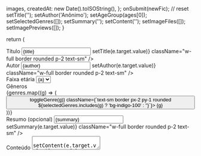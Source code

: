 images,
createdAt: new Date().toISOString(),
};
onSubmit(newFic);
// reset
setTitle('');
setAuthor('Anônimo');
setAgeGroup(ages[0]);
setSelectedGenres([]);
setSummary('');
setContent('');
setImageFiles([]);
setImagePreviews([]);
}


return (
<form onSubmit={submit} className="space-y-3">
<div>
<label className="text-sm">Título</label>
<input value={title} onChange={(e) => setTitle(e.target.value)} className="w-full border rounded p-2 text-sm" />
</div>
<div>
<label className="text-sm">Autor</label>
<input value={author} onChange={(e) => setAuthor(e.target.value)} className="w-full border rounded p-2 text-sm" />
</div>
<div>
<label className="text-sm">Faixa etária</label>
<select value={ageGroup} onChange={(e) => setAgeGroup(e.target.value)} className="w-full border rounded p-2 text-sm">
{ages.map((a) => (
<option key={a}>{a}</option>
))}
</select>
</div>
<div>
<label className="text-sm">Gêneros</label>
<div className="mt-2 flex flex-wrap gap-2">
{genres.map((g) => (
<button type="button" key={g} onClick={() => toggleGenre(g)} className={`text-sm border px-2 py-1 rounded ${selectedGenres.includes(g) ? 'bg-indigo-100' : ''}`}>
{g}
</button>
))}
</div>
</div>
<div>
<label className="text-sm">Resumo (opcional)</label>
<input value={summary} onChange={(e) => setSummary(e.target.value)} className="w-full border rounded p-2 text-sm" />
</div>
<div>
<label className="text-sm">Conteúdo</label>
<textarea value={content} onChange={(e) => setContent(e.target.value)} rows={8} className="w-full border rounded p-2 text-sm" />
</div>
<div>
<label className="text-sm">Imagens (opcional, até 6)</label>
<input type="file" accept="image/*" multiple onChange={handleFiles} className="mt-2 text-sm" />
{imagePreviews.length > 0 && (
<div className="mt-2 grid grid-cols-3 gap-2">
{imagePreviews.map((src, i) => (
<img key={i} src={src} alt={`preview-${i}`} className="w-full h-24 object-cover rounded" />
))}
</div>
)}
</div>
<div className="flex gap-2">
<button type="submit" className="px-4 py-2 bg-green-600 text-white rounded">Enviar</button>
</div>
</form>
);
}


